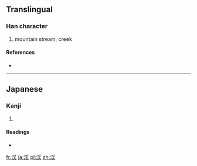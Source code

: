 {{also|溪}}
==Translingual==

===Han character===
{{Han char|rn=85|rad=水|as=08|sn=11|four=|canj=水月手人 (EBQO)}}

# mountain stream, creek

====References====
* {{Han ref|kx=0633.371|hdz=31654.021|uh=6E13|ud=28179}}

----

==Japanese==

===Kanji===
{{ja-kanji|grade=c|rs=水08}}

# {{defn|lang=ja|sort=水08}}

====Readings====
* {{ja-readings|on=[[けい]] (kei)|kun=[[たに]] (tani)}}

[[fr:渓]]
[[ja:渓]]
[[pl:渓]]
[[zh:渓]]